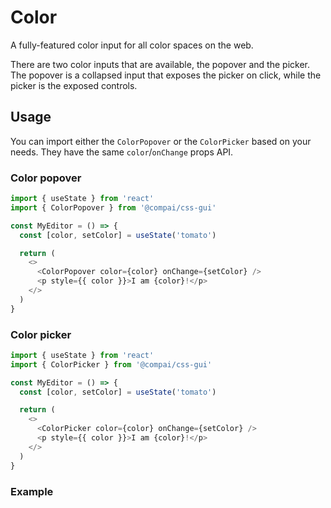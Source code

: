 
# Color

<FirstParagraph>
  A fully-featured color input for all color spaces on the web.
</FirstParagraph>

There are two color inputs that are available, the popover and the picker.
The popover is a collapsed input that exposes the picker on click, while
the picker is the exposed controls.

## Usage

You can import either the `ColorPopover` or the `ColorPicker` based on your
needs. They have the same `color`/`onChange` props API.

### Color popover

```js
import { useState } from 'react'
import { ColorPopover } from '@compai/css-gui'

const MyEditor = () => {
  const [color, setColor] = useState('tomato')

  return (
    <>
      <ColorPopover color={color} onChange={setColor} />
      <p style={{ color }}>I am {color}!</p>
    </>
  )
}
```

### Color picker

```js
import { useState } from 'react'
import { ColorPicker } from '@compai/css-gui'

const MyEditor = () => {
  const [color, setColor] = useState('tomato')

  return (
    <>
      <ColorPicker color={color} onChange={setColor} />
      <p style={{ color }}>I am {color}!</p>
    </>
  )
}
```

### Example

<ColorPickerExample />

